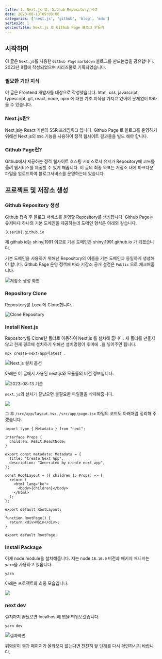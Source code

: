 ```yaml
---
title: 1. Next.js 앱, Github Repository 생성
date: 2023-08-13T09:00:00
categories: ['next.js', 'github', 'blog', 'mdx']
seriesId: 1
seriesTitle: Next.js 로 Github Page 블로그 만들기
---
```


## 시작하며

이 글은 `Next.js`를 사용한 `Github Page` `markdown` 블로그를 만드는법을 공유합니다.
2023년 8월에 작성되었으며 시리즈물로 기획되었습니다.

### 필요한 기반 지식

이 글은 Frontend 개발자를 대상으로 작성했습니다. html, css, javascript, typescript, git, react, node, npm 에 대한 기초 지식을 가지고 있어야 문제없이 따라올 수 있습니다.

### Next.js란?

Next.js는 React 기반의 SSR 프레임워크 입니다.
Github Page 로 블로그를 운영하기 위해선 Next.js의 `SSG` 기능을 사용하여 정적 웹사이트 결과물을 빌드 해야 합니다.

### Github Page란?

Github에서 제공하는 정적 웹사이트 호스팅 서비스로서 유저가 Repository에 코드를 올려 웹서비스를 제공할 수 있게 해줍니다.
이 글의 최종 목표는 저장소 내에 마크다운 파일을 업로드하여 블로그서비스를 운영하는데 있습니다.

## 프로젝트 및 저장소 생성

### Github Repository 생성

Github 접속 후 블로그 서비스를 운영할 Repository를 생성합니다.
Github Page는 유저마다 하나의 기본 도메인을 제공하는데 도메인 형식은 아래와 같습니다.

```
[UserID].github.io
```

제 github id는 shinyj1991 이므로 기본 도메인은 shinyj1991.github.io 가 되겠습니다.

기본 도메인을 사용하기 위해선 Repository의 이름을 기본 도메인과 동일하게 생성해야 합니다.
Github Page 운영 정책에 따라 저장소 공개 설정은 `Public` 으로 체크해줍니다.

![저장소 생성 화면](1.png)

### Repository Clone

Repository를 Local에 Clone합니다.

![Clone Repository](2.png)

### Install Next.js

Repository를 Clone한 폴더로 이동하여 Next.js 를 설치해 줍니다.
새 폴더를 만들지 않고 현재 경로에 설치하기 위해선 설치명령어 후미에 `.`을 넣어주면 됩니다.

```
npx create-next-app@latest .
```

![Next.js 설치 옵션](3.png)

아래는 이 글에서 사용된 next.js와 모듈들의 버전 정보입니다.

![2023-08-13 기준](7.png)

`next.js`의 설치가 끝났으면 불필요한 파일들을 삭제해줍니다.

![](4.png)

그 후 `/src/app/layout.tsx`, `/src/app/page.tsx` 파일의 코드도 아래처럼 정리해 주겠습니다.

```tsx:src/app/layout.tsx
import type { Metadata } from "next";

interface Props {
  children: React.ReactNode;
}

export const metadata: Metadata = {
  title: "Create Next App",
  description: "Generated by create next app",
};

const RootLayout = ({ children }: Props) => {
  return (
    <html lang="ko">
      <body>{children}</body>
    </html>
  );
};

export default RootLayout;
```

```tsx:src/app/page.tsx
function RootPage() {
  return <div>Main</div>;
}

export default RootPage;
```

### Install Package

이제 node module을 설치해줍니다.
저는 node `18.16.0` 버전과 패키지 매니저는 `yarn`을 사용하고 있습니다.

```
yarn
```

아래는 프로젝트의 최종 모습입니다.

![](5.png)

### next dev

설치까지 끝났으면 localhost에 웹을 띄워보겠습니다.

```
yarn dev
```

![결과화면](6.png)

위와같이 결과 페이지가 올라오지 않는다면 천천히 앞 단계를 다시 확인하시기 바랍니다.
